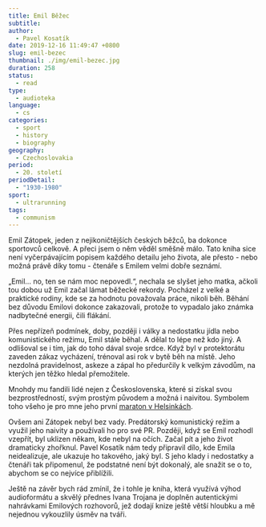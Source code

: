 ```yaml
---
title: Emil Běžec
subtitle:
author:
  - Pavel Kosatík
date: 2019-12-16 11:49:47 +0800
slug: emil-bezec
thumbnail: ./img/emil-bezec.jpg
duration: 258
status:
  - read
type:
  - audioteka
language:
  - cs
categories:
  - sport
  - history
  - biography
geography:
  - Czechoslovakia
period:
  - 20. století
periodDetail:
  - "1930-1980"
sport:
  - ultrarunning
tags:
  - communism
---
```


Emil Zátopek, jeden z nejikoničtějších českých běžců, ba dokonce sportovců celkově. A přeci jsem o něm věděl směšně málo. Tato kniha sice není vyčerpávajícím popisem každého detailu jeho života, ale přesto - nebo možná právě díky tomu - čtenáře s Emilem velmi dobře seznámí.

„Emil&hellip; no, ten se nám moc nepovedl.“, nechala se slyšet jeho matka, ačkoli tou dobou už Emil začal lámat běžecké rekordy. Pocházel z velké a praktické rodiny, kde se za hodnotu považovala práce, nikoli běh. Běhání bez důvodu Emilovi dokonce zakazovali, protože to vypadalo jako známka nadbytečné energii, čili flákání.

Přes nepřízeň podmínek, doby, později i války a nedostatku jídla nebo komunistického režimu, Emil stále běhal. A dělal to lépe než kdo jiný. A odlišoval se i tím, jak do toho dával svoje srdce. Když byl v protektorátu zaveden zákaz vycházení, trénoval asi rok v bytě běh na místě. Jeho nezdolná pravidelnost, askeze a zápal ho předurčily k velkým závodům, na kterých jen těžko hledal přemožitele.

Mnohdy mu fandili lidé nejen z Československa, které si získal svou bezprostředností, svým prostým původem a možná i naivitou. Symbolem toho všeho je pro mne jeho první <a href="https://www.dlouhybeh.cz/emil-zatopek-osamelost-prespolniho-bezce/" target="_blank" rel="noreferrer noopener">maraton v Helsinkách</a>.

Ovšem ani Zátopek nebyl bez vady. Predátorský komunistický režim a využil jeho naivity a používali ho pro své PR. Později, když se Emil rozhodl vzepřít, byl uklizen někam, kde nebyl na očích. Začal pít a jeho život dramaticky zhořknul. Pavel Kosatík nám tedy připravil dílo, kde Emila neidealizuje, ale ukazuje ho takového, jaký byl. S jeho klady i nedostatky a čtenáři tak připomenul, že podstatné není být dokonalý, ale snažit se o to, abychom se co nejvíce přiblížili.

Ještě na závěr bych rád zmínil, že i tohle je kniha, která využívá výhod audioformátu a skvělý přednes Ivana Trojana je doplněn autentickými nahrávkami Emilových rozhovorů, jež dodají knize ještě větší hloubku a mě nejednou vykouzlily úsměv na tváři.
